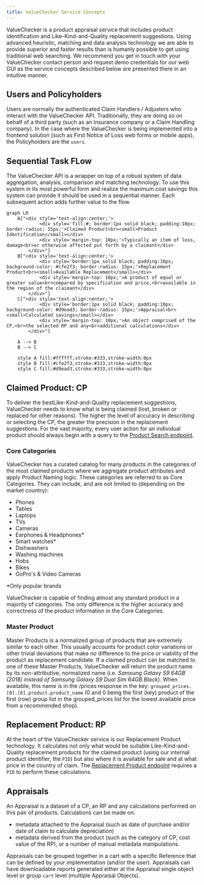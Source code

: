 ```yaml
---
title: ValueChecker Service Concepts
---
```


ValueChecker is a product appraisal service that includes product
identification and Like-Kind-and-Quality replacement suggestions.
Using advanced heuristic, matching and data analysis technology we are
able to provide superior and faster results than is humanly possible to
get using traditional web searching. We recommend you get in touch with
your ValueChecker contact person and request demo credentials for our
web GUI as the service concepts described below are presented there in
an intuitive manner. 

## Users and Policyholders
Users are normally the authenticated Claim Handlers / Adjusters who
interact with the ValueChecker API. Traditionally, they are doing so on
behalf of a third party (such as an Insurance company or a Claim
Handling company). In the case where the ValueChecker is being
implemented into a frontend solution (such as First Notice of Loss web
forms or mobile apps), the Policyholders are the `users`.

## Sequential Task FLow
The ValueChecker API is a wrapper on top of a robust system of data
aggregation, analysis, comparison and matching technology. To use this
system in its most powerful form and realize the maximum cost savings
this system can provide it should be used in a sequential manner. Each
subsequent action adds further value to the flow. 
```mermaid
graph LR
    A["<div style='text-align:center;'>
            <div style='fill:#; border:1px solid black; padding:10px; border-radius: 15px;'>Claimed Product<br><small>Product Identification</small></div>
            <div style='margin-top: 10px;'>Typically an item of loss, damage<br>or otherwise affected put forth by a claimant</div>
        </div>"]
    B["<div style='text-align:center;'>
            <div style='border:1px solid black; padding:10px; background-color: #cfe2f3; border-radius: 15px;'>Replacement Product<br><small>Available Replacement</small></div>
            <div style='margin-top: 10px;'>A product of equal or greater value<br>compared by specification and price,<br>available in the region of the claimant</div>
        </div>"]
    C["<div style='text-align:center;'>
            <div style='border:1px solid black; padding:10px; background-color: #d9ead3; border-radius: 15px;'>Appraisal<br><small>Calculated savings</small></div>
            <div style='margin-top: 10px;'>An object comprised of the CP,<br>the selected RP and any<br>additional calculations</div>
        </div>"]

    A --> B
    B --> C

    style A fill:#ffffff,stroke:#333,stroke-width:0px
    style B fill:#cfe2f3,stroke:#333,stroke-width:0px
    style C fill:#d9ead3,stroke:#333,stroke-width:0px
```

## Claimed Product: CP
To deliver the bestLike-Kind-and-Quality replacement suggestions,
ValueChecker needs to know what is being claimed (lost, broken or
replaced for other reasons). The higher the level of accuracy in
describing or selecting the CP, the greater the precision in the
replacement suggestions. For the vast majority, every user action for an
individual product should always begin with a query to the [Product
Search endpoint](/api-reference/default/product_search).


### Core Categories
ValueChecker has a curated catalog for many products in the categories
of the most claimed products where we aggregate product attributes and
apply Product Naming logic. These categories are referred to as Core
Categories. They can include, and are not limited to (depending on the
market country):
* Phones
* Tables
* Laptops
* TVs
* Cameras
* Earphones & Headphones*
* Smart watches* 
* Dishwashers
* Washing machines
* Hobs
* Bikes
* GoPro's & Video Cameras

*Only popular brands

ValueChecker is capable of finding almost any standard product in a
majority of categories. The only difference is the higher accuracy and
correctness of the product information in the Core Categories. 

### Master Product
Master Products is a normalized group of products that are extremely
similar to each other. This usually accounts for product color
variations or other trivial deviations that make no difference to the
price or viability of the product as replacement candidate. If a claimed
product can be matched to one of these Master Products, ValueChecker
will return the product name by its non-attributive, normalized name
(i.e. _Samsung Galaxy S9 64GB (2018) instead of Samsung Galaxy S9 Dual
Sim 64GB Black_). When available, this name is in the /prices response
in the key: `grouped_prices.[0].[0].product.product_name` (0 and 0 being
the first (key) product of the first (row) group list in the
grouped_prices list for the lowest available price from a recommended
shop).

## Replacement Product: RP
At the heart of the ValueChecker service is our Replacement Product
technology. It calculates not only what would be suitable
Like-Kind-and-Quality replacement products for the claimed product
(using our internal product identifier, the `PID`) but also where it is
available for sale and at what price in the country of claim. The
[Replacement Product endpoint](/api-reference/default/prices) requires a
`PID` to perform these calculations.

## Appraisals
An Appraisal is a dataset of a CP, an RP and any calculations performed
on this pair of products. Calculations can be made on: 
* metadata attached to the Appraisal (such as date of purchase and/or
date of claim to calculate depreciation)
* metadata derived from the product (such as the category of CP, cost
value of the RP), or a number of manual metadata manipulations.

Appraisals can be grouped together in a cart with a specific Reference
that can be defined by your implementation (and/or the user). Appraisals
can have downloadable reports generated either at the Appraisal single
object level or group `cart` level (multiple Appraisal Objects).
